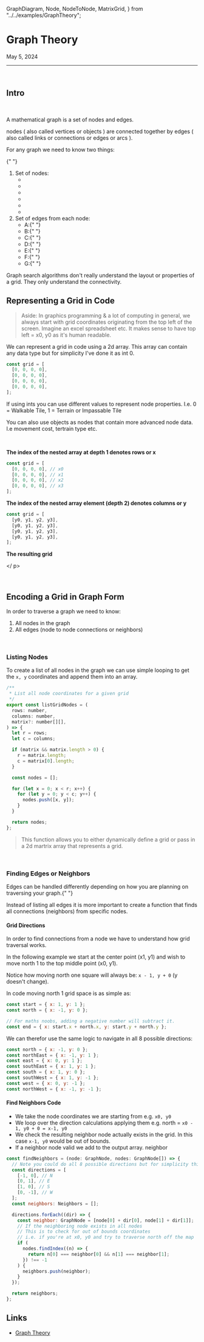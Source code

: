   GraphDiagram,
  Node,
  NodeToNode,
  MatrixGrid,
} from "../../examples/GraphTheory";


<Meta
  name="Notes/Grids & Graphs/Graph Theory"
  title="Notes/Grids & Graphs/Graph Theory"
/>

# Graph Theory

<time dateTime="2024-05-05">May 5, 2024</time>

<hr />

<br />

## Intro

<br />

A mathematical graph is a set of <span className="text-indigo-500">nodes</span> and <span className="text-emerald-500">edges</span>.

<div className="flex h-96 w-full justify-center">
  <GraphDiagram />
</div>

<span className="text-indigo-500">nodes</span>
\( also called
<span className="text-indigo-500">vertices</span> or
<span className="text-indigo-500">objects</span>
\) are connected together by
<span className="text-emerald-500">edges</span>
\( also called
<span className="text-emerald-500">links</span> or
<span className="text-emerald-500">connections</span> or
<span className="text-emerald-500">edges</span> or
<span className="text-emerald-500">arcs</span>
\).

For any graph we need to know two things:

{" "}

<ol className="sb-unstyled  text-slate-50">
  <li className="pb-2">
    <span className="text-indigo-500">Set of nodes</span>:
    <ul className="flex justify-evenly align-middle">
      <li>
        <Node name={"A"} />
      </li>
      <li>
        <Node name={"B"} />
      </li>
      <li>
        <Node name={"C"} />
      </li>
      <li>
        <Node name={"D"} />
      </li>
      <li>
        <Node name={"E"} />
      </li>
      <li>
        <Node name={"F"} />
      </li>
    </ul>
  </li>
  <li>
    <span className="text-emerald-500">Set of edges</span> from each node:
    <ul className="list-disc">
      <li className="flex items-center">
        <span className="text-emerald-500">A</span>:{" "}
        <NodeToNode from="A" to="B" />
        <NodeToNode from="A" to="D" />
        <NodeToNode from="A" to="G" />
      </li>
      <li className="flex items-center">
        <span className="text-emerald-500">B</span>:{" "}
        <NodeToNode from="B" to="A" />
        <NodeToNode from="B" to="C" />
        <NodeToNode from="B" to="F" />
      </li>
      <li className="flex items-center">
        <span className="text-emerald-500">C</span>:{" "}
        <NodeToNode from="C" to="B" />
        <NodeToNode from="C" to="D" />
        <NodeToNode from="C" to="E" />
      </li>
      <li className="flex items-center">
        <span className="text-emerald-500">D</span>:{" "}
        <NodeToNode from="D" to="C" />
        <NodeToNode from="D" to="A" />
      </li>
      <li className="flex items-center">
        <span className="text-emerald-500">E</span>:{" "}
        <NodeToNode from="E" to="C" />
        <NodeToNode from="E" to="F" />
      </li>
      <li className="flex items-center">
        <span className="text-emerald-500">F</span>:{" "}
        <NodeToNode from="F" to="B" />
        <NodeToNode from="F" to="E" />
      </li>
      <li className="flex items-center">
        <span className="text-emerald-500">G</span>:{" "}
        <NodeToNode from="G" to="A" />
      </li>
    </ul>
  </li>
</ol>

Graph search algorithms don't really understand the layout or properties of a grid. They only understand
the connectivity.

## Representing a Grid in Code

> Aside: In graphics programming & a lot of computing in general, we always start with grid coordinates originating from the top left of the screen.
> Imagine an excel spreadsheet etc. It makes sense to have top left = x0, y0 as it's human readable.

We can represent a grid in code using a 2d array. This array can contain any data type but for simplicity I've done it as int 0.

```js
const grid = [
  [0, 0, 0, 0],
  [0, 0, 0, 0],
  [0, 0, 0, 0],
  [0, 0, 0, 0],
];
```

If using ints you can use different values to represent node properties. I.e. 0 = Walkable Tile, 1 = Terrain or Impassable Tile

You can also use objects as nodes that contain more advanced node data. I.e movement cost, tertrain type etc.

<br />

**The index of the nested array at depth 1 denotes rows or x**

```js
const grid = [
  [0, 0, 0, 0], // x0
  [0, 0, 0, 0], // x1
  [0, 0, 0, 0], // x2
  [0, 0, 0, 0], // x3
];
```

**The index of the nested array element \(depth 2\) denotes columns or y**

```js
const grid = [
  [y0, y1, y2, y3],
  [y0, y1, y2, y3],
  [y0, y1, y2, y3],
  [y0, y1, y2, y3],
];
```

**The resulting grid**

<p align="center" className="p-2">
<MatrixGrid
  matrix={[
    [0, 0, 0, 0],
    [0, 0, 0, 0],
    [0, 0, 0, 0],
    [0, 0, 0, 0],
  ]}
/>

</ p>

<br />

## Encoding a Grid in Graph Form

In order to traverse a graph we need to know:

1. All <span className="text-indigo-500">nodes</span> in the graph
2. All <span className="text-emerald-500">edges</span> \(node to node connections or <span className="text-emerald-500">neighbors</span>\)

<br />

### Listing Nodes

To create a list of all <span className="text-indigo-500">nodes</span> in the graph we can use simple looping to get the `x, y` coordinates
and append them into an array.

```js
/**
 * List all node coordinates for a given grid
 */
export const listGridNodes = (
  rows: number,
  columns: number,
  matrix?: number[][],
) => {
  let r = rows;
  let c = columns;

  if (matrix && matrix.length > 0) {
    r = matrix.length;
    c = matrix[0].length;
  }

  const nodes = [];

  for (let x = 0; x < r; x++) {
    for (let y = 0; y < c; y++) {
      nodes.push([x, y]);
    }
  }

  return nodes;
};
```

> This function allows you to either dynamically define a grid or
> pass in a 2d martrix array that represents a grid.

<br />

### Finding Edges or Neighbors

<span className="text-emerald-500">Edges</span> can be handled differently
depending on how you are planning on traversing your graph.{" "}

Instead of listing all <span className="text-emerald-500">edges</span>
it is more important to create a function that finds all connections \(neighbors\) from
specific <span className="text-indigo-500">nodes</span>.

#### Grid Directions

In order to find connections from a node we have to understand how grid traversal works.

In the following example we start at the <span className="text-emerald-700">center point \(x1, y1\)</span> and wish to move north 1 to the <span className="text-violet-700">top middle point \(x0, y1\)</span>.

<p align="center" className="p-2">
  <MatrixGrid
    matrix={[
      [0, 3, 0],
      [0, 2, 0],
      [0, 0, 0],
    ]}
  />
</p>

Notice how moving north one square will always be: `x - 1, y + 0` \(y doesn't change\).

In code moving north 1 grid space is as simple as:

```js
const start = { x: 1, y: 1 };
const north = { x: -1, y: 0 };

// For maths noobs, adding a negative number will subtract it.
const end = { x: start.x + north.x, y: start.y + north.y };
```

We can therefor use the same logic to navigate in all 8 possible directions:

```js
const north = { x: -1, y: 0 };
const northEast = { x: -1, y: 1 };
const east = { x: 0, y: 1 };
const southEast = { x: 1, y: 1 };
const south = { x: 1, y: 0 };
const southWest = { x: 1, y: -1 };
const west = { x: 0, y: -1 };
const northWest = { x: -1, y: -1 };
```

#### Find Neighbors Code

- We take the node coordinates we are starting from e.g. `x0, y0`
- We loop over the direction calculations applying them e.g. north = `x0 - 1, y0 + 0 = x-1, y0`
- We check the resulting neighbor node actually exists in the grid. In this case `x-1, y0` would be out of bounds.
- If a neighbor node valid we add to the output array.
  neighbor

```js
const findNeighbors = (node: GraphNode, nodes: GraphNode[]) => {
  // Note you could do all 8 possible directions but for simplicity this only traverses the cardinal directions.
  const directions = [
    [-1, 0], // N
    [0, 1], // E
    [1, 0], // S
    [0, -1], // W
  ];
  const neighbors: Neighbors = [];

  directions.forEach((dir) => {
    const neighbor: GraphNode = [node[0] + dir[0], node[1] + dir[1]];
    // If the neighboring node exists in all nodes
    // This is to check for out of bounds coordinates
    // i.e. if you're at x0, y0 and try to traverse north off the map
    if (
      nodes.findIndex((n) => {
        return n[0] === neighbor[0] && n[1] === neighbor[1];
      }) !== -1
    ) {
      neighbors.push(neighbor);
    }
  });

  return neighbors;
};
```

## Links

- [Graph Theory](https://www.redblobgames.com/pathfinding/grids/graphs.html)
